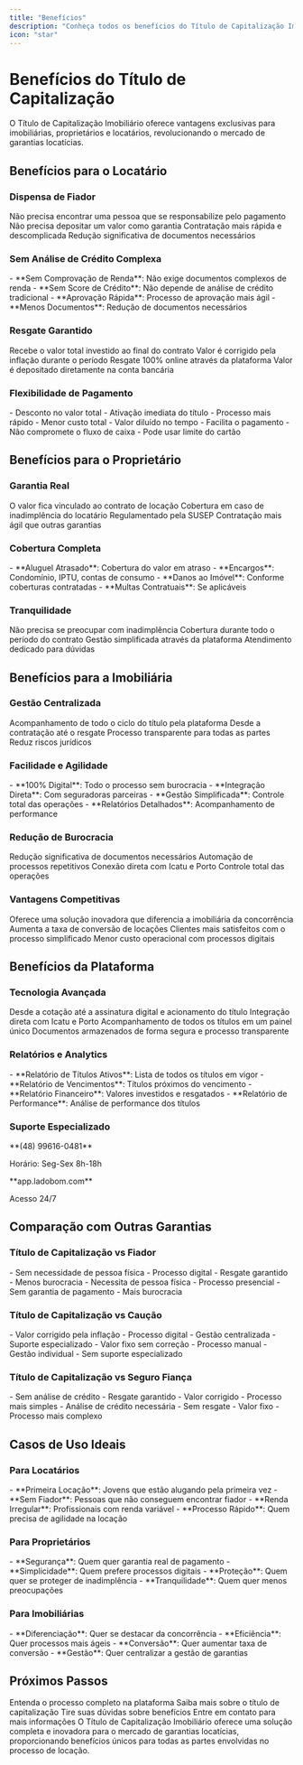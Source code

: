 ```yaml
---
title: "Benefícios"
description: "Conheça todos os benefícios do Título de Capitalização Imobiliário"
icon: "star"
---
```


# Benefícios do Título de Capitalização

<Info>
O Título de Capitalização Imobiliário oferece vantagens exclusivas para imobiliárias, proprietários e locatários, revolucionando o mercado de garantias locatícias.
</Info>

## Benefícios para o Locatário

### Dispensa de Fiador

<CardGroup cols={2}>
<Card title="Sem Necessidade de Fiador" icon="user-group">
  Não precisa encontrar uma pessoa que se responsabilize pelo pagamento
</Card>

<Card title="Sem Caução" icon="lock-closed">
  Não precisa depositar um valor como garantia
</Card>

<Card title="Processo Simplificado" icon="check">
  Contratação mais rápida e descomplicada
</Card>

<Card title="Menos Burocracia" icon="document-text">
  Redução significativa de documentos necessários
</Card>
</CardGroup>

### Sem Análise de Crédito Complexa

<Check>
- **Sem Comprovação de Renda**: Não exige documentos complexos de renda
- **Sem Score de Crédito**: Não depende de análise de crédito tradicional
- **Aprovação Rápida**: Processo de aprovação mais ágil
- **Menos Documentos**: Redução de documentos necessários
</Check>

### Resgate Garantido

<CardGroup cols={2}>
<Card title="Valor Investido" icon="currency-dollar">
  Recebe o valor total investido ao final do contrato
</Card>

<Card title="Correção Monetária" icon="chart-line">
  Valor é corrigido pela inflação durante o período
</Card>

<Card title="Processo Digital" icon="computer-desktop">
  Resgate 100% online através da plataforma
</Card>

<Card title="Depósito Direto" icon="banknotes">
  Valor é depositado diretamente na conta bancária
</Card>
</CardGroup>

### Flexibilidade de Pagamento

<AccordionGroup>
<Accordion title="À Vista">
  - Desconto no valor total
  - Ativação imediata do título
  - Processo mais rápido
  - Menor custo total
</Accordion>

<Accordion title="Parcelado no Cartão">
  - Valor diluído no tempo
  - Facilita o pagamento
  - Não compromete o fluxo de caixa
  - Pode usar limite do cartão
</Accordion>
</AccordionGroup>

## Benefícios para o Proprietário

### Garantia Real

<CardGroup cols={2}>
<Card title="Valor Vinculado" icon="link">
  O valor fica vinculado ao contrato de locação
</Card>

<Card title="Proteção Financeira" icon="shield-check">
  Cobertura em caso de inadimplência do locatário
</Card>

<Card title="Segurança Jurídica" icon="scale">
  Regulamentado pela SUSEP
</Card>

<Card title="Processo Rápido" icon="clock">
  Contratação mais ágil que outras garantias
</Card>
</CardGroup>

### Cobertura Completa

<Check>
- **Aluguel Atrasado**: Cobertura do valor em atraso
- **Encargos**: Condomínio, IPTU, contas de consumo
- **Danos ao Imóvel**: Conforme coberturas contratadas
- **Multas Contratuais**: Se aplicáveis
</Check>

### Tranquilidade

<CardGroup cols={2}>
<Card title="Sem Preocupações" icon="heart">
  Não precisa se preocupar com inadimplência
</Card>

<Card title="Proteção Contínua" icon="shield-check">
  Cobertura durante todo o período do contrato
</Card>

<Card title="Processo Digital" icon="computer-desktop">
  Gestão simplificada através da plataforma
</Card>

<Card title="Suporte Especializado" icon="headphones">
  Atendimento dedicado para dúvidas
</Card>
</CardGroup>

## Benefícios para a Imobiliária

### Gestão Centralizada

<CardGroup cols={2}>
<Card title="Painel Único" icon="chart-bar">
  Acompanhamento de todo o ciclo do título pela plataforma
</Card>

<Card title="Processo Digital" icon="computer-desktop">
  Desde a contratação até o resgate
</Card>

<Card title="Transparência" icon="eye">
  Processo transparente para todas as partes
</Card>

<Card title="Segurança Jurídica" icon="shield-check">
  Reduz riscos jurídicos
</Card>
</CardGroup>

### Facilidade e Agilidade

<Check>
- **100% Digital**: Todo o processo sem burocracia
- **Integração Direta**: Com seguradoras parceiras
- **Gestão Simplificada**: Controle total das operações
- **Relatórios Detalhados**: Acompanhamento de performance
</Check>

### Redução de Burocracia

<CardGroup cols={2}>
<Card title="Menos Documentos" icon="document-text">
  Redução significativa de documentos necessários
</Card>

<Card title="Processo Automatizado" icon="cog-6-tooth">
  Automação de processos repetitivos
</Card>

<Card title="Integração com Seguradoras" icon="link">
  Conexão direta com Icatu e Porto
</Card>

<Card title="Gestão Eficiente" icon="chart-bar">
  Controle total das operações
</Card>
</CardGroup>

### Vantagens Competitivas

<AccordionGroup>
<Accordion title="Diferencial no Mercado">
  Oferece uma solução inovadora que diferencia a imobiliária da concorrência
</Accordion>

<Accordion title="Maior Conversão">
  Aumenta a taxa de conversão de locações
</Accordion>

<Accordion title="Satisfação do Cliente">
  Clientes mais satisfeitos com o processo simplificado
</Accordion>

<Accordion title="Redução de Custos">
  Menor custo operacional com processos digitais
</Accordion>
</AccordionGroup>

## Benefícios da Plataforma

### Tecnologia Avançada

<CardGroup cols={2}>
<Card title="Processo 100% Digital" icon="computer-desktop">
  Desde a cotação até a assinatura digital e acionamento do título
</Card>

<Card title="Integração com Seguradoras" icon="link">
  Integração direta com Icatu e Porto
</Card>

<Card title="Gestão Centralizada" icon="chart-bar">
  Acompanhamento de todos os títulos em um painel único
</Card>

<Card title="Transparência e Segurança" icon="shield-check">
  Documentos armazenados de forma segura e processo transparente
</Card>
</CardGroup>

### Relatórios e Analytics

<Check>
- **Relatório de Títulos Ativos**: Lista de todos os títulos em vigor
- **Relatório de Vencimentos**: Títulos próximos do vencimento
- **Relatório Financeiro**: Valores investidos e resgatados
- **Relatório de Performance**: Análise de performance dos títulos
</Check>

### Suporte Especializado

<CardGroup cols={2}>
<Card title="WhatsApp" icon="phone" href="https://wa.me/5548996160481">
  **(48) 99616-0481**
  
  Horário: Seg-Sex 8h-18h
</Card>

<Card title="Plataforma" icon="computer-desktop" href="https://app.ladobom.com/">
  **app.ladobom.com**
  
  Acesso 24/7
</Card>
</CardGroup>

## Comparação com Outras Garantias

### Título de Capitalização vs Fiador

<CardGroup cols={2}>
<Card title="Título de Capitalização" icon="star">
  - Sem necessidade de pessoa física
  - Processo digital
  - Resgate garantido
  - Menos burocracia
</Card>

<Card title="Fiador" icon="user-group">
  - Necessita de pessoa física
  - Processo presencial
  - Sem garantia de pagamento
  - Mais burocracia
</Card>
</CardGroup>

### Título de Capitalização vs Caução

<CardGroup cols="2">
<Card title="Título de Capitalização" icon="star">
  - Valor corrigido pela inflação
  - Processo digital
  - Gestão centralizada
  - Suporte especializado
</Card>

<Card title="Caução" icon="lock-closed">
  - Valor fixo sem correção
  - Processo manual
  - Gestão individual
  - Sem suporte especializado
</Card>
</CardGroup>

### Título de Capitalização vs Seguro Fiança

<CardGroup cols="2">
<Card title="Título de Capitalização" icon="star">
  - Sem análise de crédito
  - Resgate garantido
  - Valor corrigido
  - Processo mais simples
</Card>

<Card title="Seguro Fiança" icon="shield-check">
  - Análise de crédito necessária
  - Sem resgate
  - Valor fixo
  - Processo mais complexo
</Card>
</CardGroup>

## Casos de Uso Ideais

### Para Locatários

<Check>
- **Primeira Locação**: Jovens que estão alugando pela primeira vez
- **Sem Fiador**: Pessoas que não conseguem encontrar fiador
- **Renda Irregular**: Profissionais com renda variável
- **Processo Rápido**: Quem precisa de agilidade na locação
</Check>

### Para Proprietários

<Check>
- **Segurança**: Quem quer garantia real de pagamento
- **Simplicidade**: Quem prefere processos digitais
- **Proteção**: Quem quer se proteger de inadimplência
- **Tranquilidade**: Quem quer menos preocupações
</Check>

### Para Imobiliárias

<Check>
- **Diferenciação**: Quer se destacar da concorrência
- **Eficiência**: Quer processos mais ágeis
- **Conversão**: Quer aumentar taxa de conversão
- **Gestão**: Quer centralizar a gestão de garantias
</Check>

## Próximos Passos

<CardGroup cols="2">
<Card title="Como Funciona" icon="play" href="/produtos/capitalizacao/como-funciona">
  Entenda o processo completo na plataforma
</Card>

<Card title="Sobre o Produto" icon="information-circle" href="/produtos/capitalizacao/sobre">
  Saiba mais sobre o título de capitalização
</Card>

<Card title="FAQ" icon="question-mark" href="/produtos/capitalizacao/faq">
  Tire suas dúvidas sobre benefícios
</Card>

<Card title="Contato" icon="phone" href="/contato">
  Entre em contato para mais informações
</Card>
</CardGroup>

<Note>
O Título de Capitalização Imobiliário oferece uma solução completa e inovadora para o mercado de garantias locatícias, proporcionando benefícios únicos para todas as partes envolvidas no processo de locação.
</Note>

